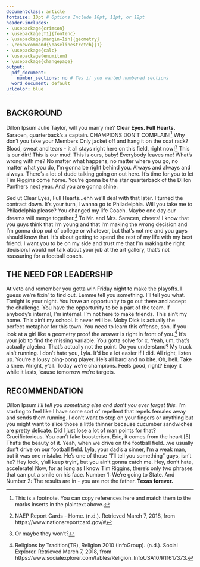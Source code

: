 ```yaml
---
documentclass: article
fontsize: 10pt # Options Include 10pt, 11pt, or 12pt
header-includes:
- \usepackage{crimson}
- \usepackage[T1]{fontenc}
- \usepackage[margin=1in]{geometry}
- \renewcommand{\baselinestretch}{1}
- \usepackage{calc}
- \usepackage{enumitem}
- \usepackage{changepage}
output:
  pdf_document:
    number_sections: no # Yes if you wanted numbered sections
  word_document: default
urlcolor: blue
---
```


<!---Note. This memo template is not intended to work with a Table of Contents. Do Not try to include a table of contents in this template.--->
<!---THE MEMO HEADER. Edit Only The Text Next to \item--->

\vspace{-85pt}
\text{\bfseries\LARGE{MEMORANDUM}}
\newline
\vspace{-10pt}
\noindent\makebox[\linewidth]{\rule{\textwidth}{0.4pt}}
\vspace{-9pt}
\setlist[2]{noitemsep}
\begin{description}[leftmargin=!,itemsep=-1ex,labelwidth=\widthof{Subject:  }]
  \item[To:] Your Memo Recipient, Their Title 
  \item[From:] Your Name, Your Title 
  \item[Date:] March 7, 2018 
  \item[Subject:] \bfseries{A Really Compelling, Yet Boring Memo Subject Title}
\end{description}
\vspace{-10pt}
\noindent\makebox[\linewidth]{\rule{\textwidth}{0.4pt}}
\vspace{-25pt}

<!---THE MEMO BODY. EDITS ALL PLAIN TEXT--->

## BACKGROUND
\vspace{-10pt} <!---Adjust space between headers and paragraph text as needed--->


Dillon Ipsum Julie Taylor, will you marry me? **Clear Eyes. Full Hearts.** Saracen, quarterback's a captain. CHAMPIONS DON'T COMPLAIN![^1] Why don't you take your Members Only jacket off and hang it on the coat rack? Blood, sweat and tears - it all stays right here on this field, right now![^2] This is our dirt! This is our mud! This is ours, baby! Everybody leaves me! What's wrong with me? No matter what happens, no matter where you go, no matter what you do, I'm gonna be right behind you. Always and always and always. There's a lot of dude talking going on out here. It's time for you to let Tim Riggins come home. You're gonna be the star quarterback of the DIllon Panthers next year. And you are gonna shine. 

Sed ut Clear Eyes, Full Hearts...ehh we'll deal with that later. I turned the contract down. It's your turn, I wanna go to Philadelphia. Will you take me to Philadelphia please? You changed my life Coach. Maybe one day our dreams will merge together.[^3] To Mr. and Mrs. Saracen, cheers! I know that you guys think that I'm young and that I'm making the wrong decision and I'm gonna drop out of college or whatever, but that's not me and you guys should know that. It's about getting to spend the rest of my life with my best friend. I want you to be on my side and trust me that I'm making the right decision.I would not talk about your job at the art gallery, that's not reassuring for a football coach. 

\vspace{-10pt} <!---Adjust space between headers and paragraph text as needed--->

## THE NEED FOR LEADERSHIP
\vspace{-10pt} <!---Adjust space between headers and paragraph text as needed--->

At veto and remember you gotta win Friday night to make the playoffs. I guess we're fixin' to find out. Lemme tell you something. I'll tell you what. Tonight is your night. You have an opportunity to go out there and accept the challenge. You have the opportunity to be a part of the team. If anybody's internal, I'm internal. I'm not here to make friends. This ain't my home. This ain't my school. It never will be. Moby Dick is actually the perfect metaphor for this town. You need to learn this offense, son. If you look at a girl like a geometry proof the answer is right in front of you.[^4] It's your job to find the missing variable. You gotta solve for x. Yeah, um, that's actually algebra. That's actually not the point. Do you understand? My truck ain't running. I don't hate you, Lyla. It'd be a lot easier if I did. All right, listen up. You're a lousy ping-pong player. He's all bard and no bite. Oh, hell. Take a knee. Alright, y'all. Today we're champions. Feels good, right? Enjoy it while it lasts, 'cause tomorrow we're targets.

\vspace{-10pt} <!---Adjust space between headers and paragraph text as needed--->

## RECOMMENDATION
\vspace{-10pt} <!---Adjust space between headers and paragraph text as needed--->

Dillon Ipsum _I'll tell you something else and don't you ever forget this._ I'm starting to feel like I have some sort of repellent that repels females away and sends them running. I don't want to step on your fingers or anything but you might want to slice those a little thinner because cucumber sandwiches are pretty delicate. Did I just lose a lot of man points for that? Crucifictorious. You can't fake boosterism, Eric, it comes from the heart.[5] That's the beauty of it. Yeah, when we drive on the football field...we usually don't drive on our football field. Lyla, your dad's a sinner, I'm a weak man, but it was one mistake. He's one of those "I'll tell you something" guys, isn't he? Hey look, y'all keep tryin', but you ain't gonna catch me. Hey, don't hate, accelerate! Now, for as long as I know Tim Riggins, there's only two phrases that can put a smile on his face. Number 1: We're going to State. And Number 2: The results are in - you are not the father. **Texas forever.**

<!---BELOW ARE YOUR MEMO CITATIONS. ---> 
<!---Note: Ensure the number of citations below matches the citation marks included above. --->

[^1]: This is a footnote. You can copy references here and match them to the marks inserts in the plaintext above.

[^2]: NAEP Report Cards - Home. (n.d.). Retrieved March 7, 2018, from https://www.nationsreportcard.gov/#

[^3]: Or maybe they won't? 

[^4]: Religions by Tradition(TR), Religion 2010 (InfoGroup). (n.d.). Social Explorer. Retrieved March 7, 2018, from https://www.socialexplorer.com/tables/Religion_InfoUSA10/R11617373. 

[^5]: Among 15- to 24-year-olds enrolled in grades 10 through 12, percentage who dropped out (event dropout rate), by sex and race/ethnicity: 1972 through 2016. (n.d.). Retrieved March 7, 2018, from https://nces.ed.gov/programs/digest/d17/tables/dt17_219.55.asp?current=yes


